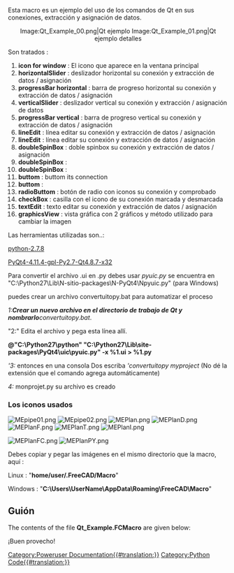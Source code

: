 <languages/>

<div class="mw-translate-fuzzy">
{{Macro/es
|Name=Macro Qt Ejemplo
|Icon=MEPlan.png
|Description=Describe los comandos de Qt.
|Author=Mario52
|Version=0.4
|Date=2019-06-19
|FCVersion=Todos
|Download=[https://www.freecadweb.org/wiki/images/a/a7/MEpipe01.png MEpipe01]<br />
[https://www.freecadweb.org/wiki/images/5/5b/MEpipe02.png MEpipe02]<br />
[https://www.freecadweb.org/wiki/images/e/e4/MEPlan.png MEPlan]<br />
[https://www.freecadweb.org/wiki/images/3/30/MEPlanD.png MEPlanD]<br />
[https://www.freecadweb.org/wiki/images/d/d8/MEPlanF.png MEPlanF]<br />
[https://www.freecadweb.org/wiki/images/9/9f/MEPlanT.png MEPlanT]<br />
[https://www.freecadweb.org/wiki/images/f/f2/MEPlanI.png MEPlanI]<br />
[https://www.freecadweb.org/wiki/images/e/e6/MEPlanFC.png MEPlanFC]<br />
[https://www.freecadweb.org/wiki/images/d/d2/MEPlanPY.png MEPlanPY]
|SeeAlso=[[Dialog_creation/es|Creación_de_diálogo]]
}}
</div>

Esta macro es un ejemplo del uso de los comandos de Qt en sus conexiones, extracción y asignación de datos.

<div class="mw-translate-fuzzy">
<center>
<gallery widths="400" heights="200">
Image:Qt_Example_00.png|Qt ejemplo
Image:Qt_Example_01.png|Qt ejemplo detalles
</gallery>
</center>
{{clear}}
</div>

<div class="mw-translate-fuzzy">
Son tratados :
</div>

<div class="mw-translate-fuzzy">
# '''icon for window''' : El icono que aparece en la ventana principal
# '''horizontalSlider''' : deslizador horizontal su conexión y extracción de datos / asignación
# '''progressBar horizontal''' : barra de progreso horizontal su conexión y extracción de datos / asignación
# '''verticalSlider''' : deslizador vertical su conexión y extracción / asignación de datos
# '''progressBar vertical''' : barra de progreso vertical su conexión y extracción de datos / asignación
# '''lineEdit''' : línea editar su conexión y extracción de datos / asignación
# '''lineEdit''' : línea editar su conexión y extracción de datos / asignación
# '''doubleSpinBox''' : doble spinbox su conexión y extracción de datos / asignación
# '''doubleSpinBox''' : 
# '''doubleSpinBox''' :
# '''buttom''' : buttom its connection
# '''buttom''' :
# '''radioButtom''' : botón de radio con iconos su conexión y comprobado
# '''checkBox''' : casilla con el icono de su conexión marcada y desmarcada
# '''textEdit''' : texto editar su conexión y extracción de datos / asignación
# '''graphicsView''' : vista gráfica con 2 gráficos y método utilizado para cambiar la imagen
</div> 

<div class="mw-translate-fuzzy">
Las herramientas utilizadas son..:
</div>

[https://www.python.org/downloads/ python-2.7.8]

[https://riverbankcomputing.com/software/pyqt/download PyQt4-4.11.4-gpl-Py2.7-Qt4.8.7-x32]

Para convertir el archivo .ui en .py debes usar '' pyuic.py'' se encuentra en "C:\Python27\Lib\N-sitio-packages\N-PyQt4\Npyuic.py" (para Windows)

<div class="mw-translate-fuzzy">
puedes crear un archivo convertuitopy.bat para automatizar el proceso
</div>

'' 1:''' Crear un nuevo archivo en el directorio de trabajo de Qt y nombrarlo '''convertuitopy.bat''.

"2:" Edita el archivo y pega esta línea allí.

'''@"C:\Python27\python" "C:\Python27\Lib\site-packages\PyQt4\uic\pyuic.py" -x %1.ui > %1.py'''

'''3:'' entonces en una consola Dos escriba '''convertuitopy myproject'' (No dé la extensión que el comando agrega automáticamente)

''4:'' monprojet.py su archivo es creado

<span id="The_icons_used"></span>
===Los iconos usados===

[[File:MEpipe01.png]] [[File:MEpipe02.png]] [[File:MEPlan.png]] [[File:MEPlanD.png]] [[File:MEPlanF.png]] [[File:MEPlanT.png]] [[File:MEPlanI.png]]

[[File:MEPlanFC.png]] [[File:MEPlanPY.png]] 

<div class="mw-translate-fuzzy">
Debes copiar y pegar las imágenes en el mismo directorio que la macro, aquí :
</div> 

Linux : "'''home/user/.FreeCAD/Macro'''"

Windows : "'''C:\Users\UserName\AppData\Roaming\FreeCAD\Macro'''"

<span id="Script"></span>
==Guión==

<div lang="en" dir="ltr" class="mw-content-ltr">
The contents of the file '''Qt_Example.FCMacro''' are given below:
</div>

{{MacroCode|code=
# -*- coding: utf-8 -*-
"""
***************************************************************************
*   Copyright (c) 2015 2017 2019 <mario52>                                *
*                                                                         *
*   This file is a supplement to the FreeCAD CAx development system.      *
*                                                                         *
*   This program is free software; you can redistribute it and/or modify  *
*   it under the terms of the GNU Lesser General Public License (LGPL)    *
*   as published by the Free Software Foundation; either version 2 of     *
*   the License, or (at your option) any later version.                   *
*   for detail see the LICENCE text file.                                 *
*                                                                         *
*   This software is distributed in the hope that it will be useful,      *
*   but WITHOUT ANY WARRANTY; without even the implied warranty of        *
*   MERCHANTABILITY or FITNESS FOR A PARTICULAR PURPOSE.  See the         *
*   GNU Library General Public License for more details.                  *
*                                                                         *
*   You should have received a copy of the GNU Library General Public     *
*   License along with this macro; if not, write to the Free Software     *
*   Foundation, Inc., 59 Temple Place, Suite 330, Boston, MA  02111-1307  *
*   USA                                                                   *
***************************************************************************
*           WARNING! All changes in this file will be lost and            *  
*                  may cause malfunction of the program                   *
***************************************************************************
"""
# this macro is made with Python 2.7 and Qt 4.8.7
# 
# the modules used hare :
# python-2.7.8.msi                                 #    https://www.python.org/downloads/
# PyQt4-4.11.4-gpl-Py2.7-Qt4.8.7-x32.exe           #    https://riverbankcomputing.com/software/pyqt/download
#
# FreeCAD
##OS: Windows 8                                    # OS: Windows 10                                # OS: Windows 10 (10.0)
##Word size of OS: 64-bit                          # Word size of OS: 64-bit                       # Word size of OS: 64-bit
##Word size of FreeCAD: 64-bit                     # Word size of FreeCAD: 64-bit                  # Word size of FreeCAD: 64-bit
##Version: 0.15.4671 (Git)                         # Version: 0.16.6706 (Git)                      # Version: 0.19.16624 (Git)
##"Branch: releases/FreeCAD-0-15                   # Build type: Release                           # Build type: Release
##Hash: 244b3aef360841646cbfe80a1b225c8b39c8380c   # Branch: releases/FreeCAD-0-16                 # Branch: master
##Python version: 2.7.8                            # Hash: f86a4e411ff7848dea98d7242f43b7774bee8fa0# Hash: 222ae7305fdf1097e4ef3d050f69dff47dbd8786
##Qt version: 4.8.6                                # Python version: 2.7.8                         # Python version: 3.6.8
##Coin version: 4.0.0a                             # Qt version: 4.8.7                             # Qt version: 5.12.1
##OCC version: 6.8.0.oce-0.17                      # Coin version: 4.0.0a                          # Coin version: 4.0.0a
#                                                  # OCC version: 6.8.0.oce-0.17                   # OCC version: 7.3.0
#
# this macro is an example of use some buttons and connection :
#                                                    ********** is a connection  ** references lines **********
# 
# horizontalScrollBar                                                               lines 151 to 161, 431, 432, 642
#    def on_horizontal_scrolling(self, val_X):                  #connection         lines 161, 526, 531
# verticalScrollBar                                                                 lines 163 to 173, 393, 394, 433, 643
#    def on_vertical_scrolling(self, val_Y):                    #connection         lines 173, 534, 539
# horizontalSlider                                                                  lines 174 to 181, 575, 577, 644
#    def on_horizontal_slider(self, val_X):                     #connection         lines 181,  542, 553
# verticalSlider                                                                    lines 183 to 188, 593, 595, 645
#    def on_vertical_slider(self, val_Y):                       #connection         lines 188, 556, 564
# progressBar
#     progressBar_1_Red                                                             lines 190 to 199, 533, 548, 579
#     progressBar_1_Green                                                           lines 205 to 214, 552, 583
#     progressBar_1_Blue                                                            lines 217 to 228, 553, 584
#     progressBar_1_gradient                                                        lines 230 to 242, 554, 585
#     progressBar_2                                                                 lines 244 to 252, 540, 565, 600

# lineEdit
#     lineEdit_1                                                                    lines 256 to 262, 455, 531, 550, 644
#        def on_lineEdit_1_Pressed(self):                       #connection         lines 261, 262, 572
#     lineEdit_2                                                                    lines 264 to 270, 458, 539, 564, 645
#        def on_lineEdit_2_Pressed(self):                       #connection         lines 269, 270, 590
# doubleSpinBox
#     doubleSpinBox_1                                                               lines 272 to 279, 461, 462, 641
#        def on_doubleSpinBox_1_valueChanged(self,echelle):     #connection         lines 279, 674
#     doubleSpinBox_2                                                               lines 281 to 287, 464, 465, 642
#        def on_doubleSpinBox_2_valueChanged(self,angle):       #connection         lines 287, 681
#     doubleSpinBox_3                                                               lines 289 to 295, 467, 468, 643 
#        def on_doubleSpinBox_3_valueChanged(self,epaisseur):   #connection         lines 295, 687
# pushButton
#     pushButton_1                                                                  lines 297 to 301, 450, 451, 631, 663, 670
#        def on_pushButton_1_clicked(self):                     #connection         lines 301, 636
#     pushButton_2                                                                  lines 303 to 307, 452, 453
#        def on_pushButton_2_clicked(self):                     #connection         lines 307, 627
# groupBox                                                                          lines 309 to 312, 315, 326, 336, 346, 356, 439
#     radioButton
#         radioButton_1                                                             lines 315 to 323, 440, 441, 486, 487, 651
#            def on_radioButton_1_clicked(self):                #connection         lines 323, 482
#         radioButton_2                                                             lines 325 to 333, 442, 443, 494, 495
#            def on_radioButton_2_clicked(self):                #connection         lines 333, 490
#         radioButton_3                                                             lines 335 to 343, 444, 445, 501, 502
#            def on_radioButton_3_clicked(self):                #connection         lines 343, 498
#         radioButton_4                                                             lines 345 to 353, 446, 447, 509, 510
#            def on_radioButton_4_clicked(self):                #connection         lines 353, 505
# checkBox
#        checkBox_1                                                                 lines 355 to 364, 448, 449, 610, 614, 615, 621, 622, 652, 655
#        def on_checkBox_1_clicked(self):                       #connection         lines 360, 606
# textEdit
#        textEdit                                                                   lines 391 to 399, 534, 542, 556, 567, 650, 695
#        def on_textEdit_Changed(self):                         #connection         lines 399, 694
# graphicsView                                                                      lines 401 to 410, 662, 669
# 
# 
# 
# 
 
__title__   = "Examples_QT "
__author__  = "mario52"
__version__ = "00.04"
__date__    = "14/06/2019"
 
__url__     = "http://www.freecadweb.org/index-fr.html"
__Comment__ = "Example make and use buttom and . . . ."
__Communication__ = "https://wiki.freecad.org/index.php?title=User:Mario52"
__IconL__  = "home/user/.FreeCAD"
__IconW__  = "C:/Users/Mario/AppData/Roaming/FreeCAD/Macro"
 
import PySide
from PySide import QtCore, QtGui
#from PySide.QtGui import qApp, QApplication, QGridLayout, QLineEdit, QPushButton, QTextBrowser, QWidget, QProgressBar
 
global switch ; switch = 0
 
global path
#path  = FreeCAD.ConfigGet("AppHomePath")                           # path FreeCAD installation
#path  = FreeCAD.ConfigGet("UserAppData")                           # path FreeCAD User data
#path  = "your path"                                                # your directory path
param = FreeCAD.ParamGet("User parameter:BaseApp/Preferences/Macro")# macro path
path = param.GetString("MacroPath","") + "/"                        # macro path
path = path.replace("\\","/")                                       # convert the "\" to "/"
print( "Path for the icons : " , path )                             # 
 
try:
    _fromUtf8 = QtCore.QString.fromUtf8
except AttributeError:
    def _fromUtf8(s):
        return s
 
try:
    _encoding = QtGui.QApplication.UnicodeUTF8
    def _translate(context, text, disambig):
        return QtGui.QApplication.translate(context, text, disambig, _encoding)
except AttributeError:
    def _translate(context, text, disambig):
        return QtGui.QApplication.translate(context, text, disambig)
 
class Ui_MainWindow(object):
    def setupUi(self, MainWindow):
        self.window = MainWindow
        global switch
 
        MainWindow.setObjectName(_fromUtf8("MainWindow"))
        MainWindow.resize(400, 450)
        MainWindow.setMinimumSize(QtCore.QSize(400, 450))
        MainWindow.setMaximumSize(QtCore.QSize(400, 450))
        self.widget = QtGui.QWidget(MainWindow)
        self.widget.setObjectName(_fromUtf8("widget"))
 
##        section horizontalScrollBar                                                        (same Slider)
#        self.horizontalScrollBar = QtGui.QScrollBar(self.widget)                           # create horizontalScrollBar
#        self.horizontalScrollBar.setGeometry(QtCore.QRect(64, 5, 302, 16))                 # coordinates position
#        #self.horizontalScrollBar.setMinimum(-100)                                         # minimum value
#        self.horizontalScrollBar.setMaximum(100)                                           # maximum value
#        #self.horizontalScrollBar.setSingleStep(3)                                         # here step 3 ..
#        self.horizontalScrollBar.setValue( 5)                                              # value by default
#        self.horizontalScrollBar.setOrientation(QtCore.Qt.Horizontal)                      # orientation Horizontal
#        #self.horizontalScrollBar.setInvertedAppearance(True)                              # displacement rigth to left or left to rigth value "True" or "False"
#        self.horizontalScrollBar.setObjectName(_fromUtf8("horizontalScrollBar"))           # object Name
#        self.horizontalScrollBar.valueChanged.connect(self.on_horizontal_scrolling)        # connect on "def on_horizontal_scrolling:" for execute action
#
##        section verticalScrollBar
#        self.verticalScrollBar = QtGui.QScrollBar(self.widget)                             # create verticalScrollBar
#        self.verticalScrollBar.setGeometry(QtCore.QRect(20, 44, 20, 250))                  # coordinates position
#        #self.verticalScrollBar.setMinimum(-100)                                           # minimum value
#        self.verticalScrollBar.setMaximum(100)                                             # maximum value
#        #self.verticalScrollBar.setSingleStep(3)                                           # here step 3 .. degault 1
#        self.verticalScrollBar.setValue(5)                                                 # value by default
#        self.verticalScrollBar.setOrientation(QtCore.Qt.Vertical)                          # orientation Vertical
#        self.verticalScrollBar.setInvertedAppearance(True)                                 # displacement top to bottom or botton to top value "True" or "False" 
#        self.verticalScrollBar.setObjectName(_fromUtf8("verticalScrollBar"))               # object Name
#        self.verticalScrollBar.valueChanged.connect(self.on_vertical_scrolling)            # connect on "def on_vertical_scrolling:" for execute action
 
#        section horizontalSlider 
        self.horizontalSlider = QtGui.QSlider(self.widget)                                  # create horizontalSlider
        self.horizontalSlider.setGeometry(QtCore.QRect(64, 5, 302, 16))                     # coordinates position
        self.horizontalSlider.setOrientation(QtCore.Qt.Horizontal)                          # orientation Horizontal
        self.horizontalSlider.setInvertedAppearance(False)                                  # displacement rigth to left or left to rigth value "True" or "False"
        self.horizontalSlider.setObjectName(_fromUtf8("horizontalSlider"))                  # object Name
        self.horizontalSlider.valueChanged.connect(self.on_horizontal_slider)               # connect on "def on_horizontal_slider:" for execute action
 
#        section verticalSlider 
        self.verticalSlider = QtGui.QSlider(self.widget)                                    # create verticalSlider
        self.verticalSlider.setGeometry(QtCore.QRect(20, 44, 20, 365))                      # coordinates position
        self.verticalSlider.setOrientation(QtCore.Qt.Vertical)                              # orientation Vertical
        self.verticalSlider.setObjectName(_fromUtf8("verticalSlider"))                      # object Name
        self.verticalSlider.valueChanged.connect(self.on_vertical_slider)                   # connect on "def on_vertical_slider:" for execute action
 
#        section progressBar 1 Red
        self.progressBar_1_Red = QtGui.QProgressBar(self.widget)                            # create object progressBar_1
        self.progressBar_1_Red.setGeometry(QtCore.QRect(60, 21, 315, 23))                   # coordinates position
        self.progressBar_1_Red.setValue(0)                                                  # value by default
        self.progressBar_1_Red.setOrientation(QtCore.Qt.Horizontal)                         # orientation Horizontal
        self.progressBar_1_Red.setAlignment(QtCore.Qt.AlignCenter)                          # align text center
        self.progressBar_1_Red.setObjectName(_fromUtf8("progressBar_1_Red"))                # object Name
        self.progressBar_1_Red.setToolTip(_translate("MainWindow", "progressBar_1_Red for lineEdit 1 and horizontal ScrollBar", None)) # tooltip for explanation
                                                                                            # a tooltip can be set to all objects
        self.progressBar_1_Red.setStyleSheet("QProgressBar {color:black; }"
                                              "QProgressBar:chunk {background-color: #FF0000;}") # modify the progressBar color 

#        section progressBar 1 Green
        self.progressBar_1_Green = QtGui.QProgressBar(self.widget)                          # create object progressBar_1
        self.progressBar_1_Green.setGeometry(QtCore.QRect(60, 51, 315, 23))                 # coordinates position
        self.progressBar_1_Green.setValue(0)                                                # value by default
        self.progressBar_1_Green.setOrientation(QtCore.Qt.Horizontal)                       # orientation Horizontal
        self.progressBar_1_Green.setAlignment(QtCore.Qt.AlignCenter)                        # align text center
        self.progressBar_1_Green.setObjectName(_fromUtf8("progressBar_1_Green"))            # object Name
        self.progressBar_1_Green.setToolTip(_translate("MainWindow", "progressBar_1_Green for lineEdit 1 and horizontal ScrollBar", None)) # tooltip for explanation
                                                                                            # a tooltip can be set to all objects
        self.progressBar_1_Green.setStyleSheet("QProgressBar {color:black; }"
                                              "QProgressBar:chunk {background-color: #00FF00;}") # modify the progressBar color 

#        section progressBar 1 Blue
        self.progressBar_1_Blue = QtGui.QProgressBar(self.widget)                           # create object progressBar_1
        self.progressBar_1_Blue.setGeometry(QtCore.QRect(60, 81, 315, 23))                  # coordinates position
        self.progressBar_1_Blue.setValue(0)                                                 # value by default
        self.progressBar_1_Blue.setOrientation(QtCore.Qt.Horizontal)                        # orientation Horizontal
        self.progressBar_1_Blue.setAlignment(QtCore.Qt.AlignCenter)                         # align text center
        self.progressBar_1_Blue.setObjectName(_fromUtf8("progressBar_1_Blue"))              # object Name
        self.progressBar_1_Blue.setToolTip(_translate("MainWindow", "progressBar_1_Blue for lineEdit 1 and horizontal ScrollBar", None)) # tooltip for explanation
                                                                                            # a tooltip can be set to all objects
        self.progressBar_1_Blue.setStyleSheet(
        	 "QProgressBar {color:black; text-align:right; padding:2px; border-radius: 5px;}" # modify the progressBar color and display
        	 "QProgressBar:chunk {background-color: #0000FF; width: 10px; margin-left:2px;}")

#        section progressBar 1 gradient
        self.progressBar_1_gradient = QtGui.QProgressBar(self.widget)                       # create object progressBar_1
        self.progressBar_1_gradient.setGeometry(QtCore.QRect(60, 110, 315, 23))             # coordinates position
        self.progressBar_1_gradient.setValue(0)                                             # value by default
        self.progressBar_1_gradient.setOrientation(QtCore.Qt.Horizontal)                    # orientation Horizontal
        self.progressBar_1_gradient.setAlignment(QtCore.Qt.AlignCenter)                     # align text center
        self.progressBar_1_gradient.setObjectName(_fromUtf8("progressBar_1_gradient"))      # object Name
        self.progressBar_1_gradient.setToolTip(_translate("MainWindow", "progressBar_1_gradient for lineEdit 1 and horizontal ScrollBar", None)) # tooltip for explanation
                                                                                            # a tooltip can be set to all objects
        ##http://pyqt.sourceforge.net/Docs/PyQt4/qlineargradient.html
        self.progressBar_1_gradient.setStyleSheet(
        	 "QProgressBar {color:red; text-align:right; padding:1px; }"                    # modify the progressBar color and display
             "QProgressBar:chunk {text-align: center; background: qlineargradient(x1: 0, y1: 0.5, x2: 1, y2: 0.5, stop: 0 #FFFF00, stop: 1 #00FFFF);}")

#        section progressBar 2
        self.progressBar_2 = QtGui.QProgressBar(self.widget)                                # create object progressBar_2
        self.progressBar_2.setGeometry(QtCore.QRect(40, 44, 20, 365))                       # coordinates position
        self.progressBar_2.setValue(0)                                                      # value by default
        self.progressBar_2.setOrientation(QtCore.Qt.Vertical)                               # position Vertical
        self.progressBar_2.setAlignment(QtCore.Qt.AlignCenter)                              # align text center (not text displayed ?)
        self.progressBar_2.setOrientation(QtCore.Qt.Vertical)                               # orientation Vertical
        self.progressBar_2.setObjectName(_fromUtf8("progressBar_2"))                        # progressBar 2 Y Vertical
        self.progressBar_2.setToolTip(_translate("MainWindow", "progressBar_2 for lineEdit 2 and vertical ScrollBar", None)) # tooltip for explanation
                                                                                            # a tooltip can be set to all objects
 
#        section lineEdit 1
        self.lineEdit_1 = QtGui.QLineEdit(self.widget)                                      # create object lineEdit_1
        self.lineEdit_1.setGeometry(QtCore.QRect(70, 150, 60, 22))                          # coordinates position
        self.lineEdit_1.setObjectName(_fromUtf8("lineEdit_1"))                              # name of object
        self.lineEdit_1.setText("0")                                                        # text by default
        #self.lineEdit_1.returnPressed.connect(self.on_lineEdit_1_Pressed)                  # connect on def "on_lineEdit_1_Pressed" for execute actionn   # for validate the data with press on return touch
        self.lineEdit_1.textChanged.connect(self.on_lineEdit_1_Pressed)                     # connect on def "on_lineEdit_1_Pressed" for execute actionn   # with tips key char by char
                                                                                            # a tooltip can be set to all objects
#        section lineEdit 2
        self.lineEdit_2 = QtGui.QLineEdit(self.widget)                                      # create object lineEdit_2
        self.lineEdit_2.setGeometry(QtCore.QRect(70, 180, 60, 22))                          # coordinates position
        self.lineEdit_2.setObjectName(_fromUtf8("lineEdit_2"))                              # name of object
        self.lineEdit_2.setText("0")                                                        # text by default
#        self.lineEdit_2.returnPressed.connect(self.on_lineEdit_2_Pressed)                  # connect on def "on_lineEdit_2_Pressed" for execute actionn   # for validate the data with press on return touch
        self.lineEdit_2.textChanged.connect(self.on_lineEdit_2_Pressed)                     # connect on def "on_lineEdit_2_Pressed" for execute actionn   # with tips key char by char
 
        # accelerated minimum maximum singleStep prefix suffix
        self.doubleSpinBox_1 = QtGui.QDoubleSpinBox(self.widget)                            # create object doubleSpinBox_1
        self.doubleSpinBox_1.setGeometry(QtCore.QRect(70, 210, 62, 22))                     # coordinates position
        self.doubleSpinBox_1.setMinimum(-10000.0)                                           # minimum value
        self.doubleSpinBox_1.setMaximum(10000.0)                                            # maximum value
        self.doubleSpinBox_1.setSingleStep(0.1)                                             # step for increase or decrease value here 0.1
        self.doubleSpinBox_1.setObjectName(_fromUtf8("doubleSpinBox_1"))                    # name of object
        self.doubleSpinBox_1.valueChanged.connect(self.on_doubleSpinBox_1_valueChanged)     #connect on def "on_doubleSpinBox_1_valueChanged"
 
        self.doubleSpinBox_2 = QtGui.QDoubleSpinBox(self.widget)                            # create object doubleSpinBox_2
        self.doubleSpinBox_2.setGeometry(QtCore.QRect(70, 240, 62, 22))                     # coordinates position
        self.doubleSpinBox_2.setMinimum(-361.0)                                             # minimum value
        self.doubleSpinBox_2.setMaximum(361.0)                                              # maximum value
        self.doubleSpinBox_2.setSingleStep(1)                                               # step for increase or decrease value here 1
        self.doubleSpinBox_2.setObjectName(_fromUtf8("doubleSpinBox_2"))                    # name of object
        self.doubleSpinBox_2.valueChanged.connect(self.on_doubleSpinBox_2_valueChanged)     # connect on def "on_doubleSpinBox_2_valueChanged"
 
        self.doubleSpinBox_3 = QtGui.QDoubleSpinBox(self.widget)                            # create object doubleSpinBox_3
        self.doubleSpinBox_3.setGeometry(QtCore.QRect(70, 270, 62, 22))                     # coordinates position
        self.doubleSpinBox_3.setMinimum(0)                                                  # minimum value
        self.doubleSpinBox_3.setMaximum(100.0)                                              # maximum value
        self.doubleSpinBox_3.setSingleStep(0.05)                                            # step for increase or decrease value here 0.05
        self.doubleSpinBox_3.setObjectName(_fromUtf8("doubleSpinBox_3"))                    # name of object
        self.doubleSpinBox_3.valueChanged.connect(self.on_doubleSpinBox_3_valueChanged)     # connect on def "on_doubleSpinBox_3_valueChanged"
 
#        section pushButton 1
        self.pushButton_1 = QtGui.QPushButton(self.widget)                                  # create object PushButton_1
        self.pushButton_1.setGeometry(QtCore.QRect(70, 298, 65, 20))                        # coordinates position
        self.pushButton_1.setObjectName(_fromUtf8("pushButton_1"))                          # name of object
        self.pushButton_1.clicked.connect(self.on_pushButton_1_clicked)                     # connect on def "on_pushButton_1_clicked"
 
#        section pushButton 2
        self.pushButton_2 = QtGui.QPushButton(self.widget)                                  # create object pushButton_2
        self.pushButton_2.setGeometry(QtCore.QRect(150, 298, 65, 20))                       # coordinates position
        self.pushButton_2.setObjectName(_fromUtf8("pushButton_2"))                          # name of object
        self.pushButton_2.clicked.connect(self.on_pushButton_2_clicked)                     # connect on def "on_pushButton_2_clicked"
 
#        section groupBox for the four radioButton
        self.groupBox = QtGui.QGroupBox(self.widget)                                        # this is the group for associate the four radioButton
        self.groupBox.setGeometry(QtCore.QRect(250, 140, 125, 181))                          # coordinates position
        self.groupBox.setObjectName(_fromUtf8("groupBox"))                                  # name of window groupBox
 
#        section radioButton 1
        self.radioButton_1 = QtGui.QRadioButton(self.groupBox)                              # create object QRadioButton in groupBox
        self.radioButton_1.setGeometry(QtCore.QRect(10, 30, 110, 20))                       # coordinates position
        self.radioButton_1.setObjectName(_fromUtf8("radioButton_1"))                        # name of object
        self.radioButton_1.setChecked(True)                                                 # by default True or False (one in the group))
        self.image_01 = path+"MEPlanT.png"                                                  # image dedicate of the button
        icon01 = QtGui.QIcon()                                                              # create image name
        icon01.addPixmap(QtGui.QPixmap(self.image_01),QtGui.QIcon.Normal, QtGui.QIcon.Off)  #
        self.radioButton_1.setIcon(icon01)                                                  # associate button and image
        self.radioButton_1.clicked.connect(self.on_radioButton_1_clicked)                   # connect radioButton_1 on "def on_radioButton_1_clicked:"
 
#        section radioButton 2
        self.radioButton_2 = QtGui.QRadioButton(self.groupBox)                              # create object QRadioButton in groupBox
        self.radioButton_2.setGeometry(QtCore.QRect(10, 60, 110, 20))                       # coordinates position
        self.radioButton_2.setObjectName(_fromUtf8("radioButton_2"))                        # name of object
        self.image_02 = path+"MEPlanF.png"                                                  # image dedicate of the button
        icon02 = QtGui.QIcon()                                                              # create image name
        icon02.addPixmap(QtGui.QPixmap(self.image_02),QtGui.QIcon.Normal, QtGui.QIcon.Off)  #
        self.radioButton_2.setIcon(icon02)                                                  # associate button and image
        self.radioButton_2.clicked.connect(self.on_radioButton_2_clicked)                   # connect radioButton_2 on "def on_radioButton_2_clicked:"
 
#        section radioButton 3
        self.radioButton_3 = QtGui.QRadioButton(self.groupBox)                              # create object QRadioButton in groupBox
        self.radioButton_3.setGeometry(QtCore.QRect(10, 90, 110, 20))                       # coordinates position
        self.radioButton_3.setObjectName(_fromUtf8("radioButton_3"))                        # name of object
        self.image_03 = path+"MEPlanD.png"                                                  # image dedicate of the button
        icon03 = QtGui.QIcon()                                                              # create image name
        icon03.addPixmap(QtGui.QPixmap(self.image_03),QtGui.QIcon.Normal, QtGui.QIcon.Off)  #
        self.radioButton_3.setIcon(icon03)                                                  # associate button and image
        self.radioButton_3.clicked.connect(self.on_radioButton_3_clicked)                   # connect radioButton_3 on "def on_radioButton_3_clicked:"
 
#        section radioButton 4
        self.radioButton_4 = QtGui.QRadioButton(self.groupBox)                              # create object QRadioButton in groupBox
        self.radioButton_4.setGeometry(QtCore.QRect(10, 150, 110, 20))                      # coordinates position
        self.radioButton_4.setObjectName(_fromUtf8("radioButton_4"))                        # name of object
        self.image_04 = path+"MEPlanI.png"                                                  # image dedicate of the button
        icon04 = QtGui.QIcon()                                                              # create image name
        icon04.addPixmap(QtGui.QPixmap(self.image_04),QtGui.QIcon.Normal, QtGui.QIcon.Off)  #
        self.radioButton_4.setIcon(icon04)                                                  # associate button and image
        self.radioButton_4.clicked.connect(self.on_radioButton_4_clicked)                   # connect radioButton_4 on "def on_radioButton_4_clicked:"
 
#        section checkBox 1
        self.checkBox_1 = QtGui.QCheckBox(self.groupBox)                                    # create object QRadioButton in groupBox
        self.checkBox_1.setGeometry(QtCore.QRect(20, 120, 110, 20))                         # coordinates position
        self.checkBox_1.setObjectName(_fromUtf8("checkBox_1"))                              # name of object
        self.checkBox_1.setChecked(True)                                                    # Check by default True or False
        self.checkBox_1.clicked.connect(self.on_checkBox_1_clicked)                         # connect on def "on_checkBox_1_clicked"
        self.image_1 = path+"MEpipe01.png"                                                  # image dedicate of the button
        icon1 = QtGui.QIcon()                                                               # create image name
        icon1.addPixmap(QtGui.QPixmap(self.image_1),QtGui.QIcon.Normal, QtGui.QIcon.Off)    # 
        self.checkBox_1.setIcon(icon1)                                                      # associate button and image
 
 
        self.label_1 = QtGui.QLabel(self.widget)                                            # labels displayed on widget
        self.label_1.setGeometry(QtCore.QRect(140, 150, 110, 16))                           # label coordinates 
        self.label_1.setObjectName(_fromUtf8("label_1"))                                    # label name
 
        self.label_2 = QtGui.QLabel(self.widget)
        self.label_2.setGeometry(QtCore.QRect(140, 180, 110, 16))
        self.label_2.setObjectName(_fromUtf8("label_2"))
 
        self.label_3 = QtGui.QLabel(self.widget)
        self.label_3.setGeometry(QtCore.QRect(140, 210, 100, 16))
        self.label_3.setObjectName(_fromUtf8("label_3"))
 
        self.label_4 = QtGui.QLabel(self.widget)
        self.label_4.setGeometry(QtCore.QRect(140, 240, 100, 16))
        self.label_4.setObjectName(_fromUtf8("label_4"))
 
        self.label_5 = QtGui.QLabel(self.widget)
        self.label_5.setGeometry(QtCore.QRect(140, 270, 100, 16))
        self.label_5.setObjectName(_fromUtf8("label_5"))
 
        self.label_6 = QtGui.QLabel(self.widget)
        self.label_6.setGeometry(QtCore.QRect(70, 315, 159, 25))
        self.label_6.setObjectName(_fromUtf8("label_6"))
 
        self.textEdit = QtGui.QTextEdit(self.widget)
        self.textEdit.setGeometry(QtCore.QRect(251, 350, 124, 58))
        self.textEdit.setObjectName(_fromUtf8("textEdit"))
        #self.textEdit.setTextInteractionFlags(QtCore.Qt.TextSelectableByMouse)            #
        self.textEdit.setText("TexEdit ")
        self.textEdit.setToolTip(_translate("MainWindow", "textEdit", None))
        #self.textEdit.verticalScrollBar().setValue(0)                                      # verticalScrollBar Position
        #self.textEdit.verticalScrollBar().setSliderPosition(0)                             # Slider Position
        self.textEdit.textChanged.connect(self.on_textEdit_Changed)                         #connection on_textEdit_Changed
 
        ### ---graphicsView---
        self.graphicsView = QtGui.QGraphicsView(self.widget)                                # graphic view declaration
        self.graphicsView.setGeometry(QtCore.QRect(70, 350, 168, 60))                       # coordinates position
        self.graphicsView.setFrameShape(QtGui.QFrame.StyledPanel)                           # Frame for the gaphic view
        self.graphicsView.setObjectName(_fromUtf8("graphicsView"))                          # name gaphicView
        pic = QtGui.QPixmap(path+"MEPlanFC.png")                                            # image displayed in the graphicView
        self.scene = QtGui.QGraphicsScene()                                                 #
        self.scene.addPixmap(QtGui.QPixmap(pic))                                            # adding image in the graphicView
        self.graphicsView.setScene(ui.scene)                                                # display image in the graphicView
        ### ---graphicsView---
 
        MainWindow.setCentralWidget(self.widget)
        self.menuBar = QtGui.QMenuBar(MainWindow)
        self.menuBar.setGeometry(QtCore.QRect(0, 0, 400, 26))
        self.menuBar.setObjectName(_fromUtf8("menuBar"))
        MainWindow.setMenuBar(self.menuBar)
        self.mainToolBar = QtGui.QToolBar(MainWindow)
        self.mainToolBar.setObjectName(_fromUtf8("mainToolBar"))
        MainWindow.addToolBar(QtCore.Qt.TopToolBarArea, self.mainToolBar)
        self.statusBar = QtGui.QStatusBar(MainWindow)
        self.statusBar.setObjectName(_fromUtf8("statusBar"))
        MainWindow.setStatusBar(self.statusBar)
        self.statusbar = QtGui.QStatusBar(MainWindow)
        self.statusbar.setObjectName(_fromUtf8("statusbar"))
        MainWindow.setStatusBar(self.statusbar)
 
        self.retranslateUi(MainWindow)
        QtCore.QMetaObject.connectSlotsByName(MainWindow)
 
    def retranslateUi(self, MainWindow):
        MainWindow.setWindowFlags(PySide.QtCore.Qt.WindowStaysOnTopHint)                   # this function turns the front window (stay to hint)
        MainWindow.setWindowTitle(_translate("MainWindow", "Qt_Example", None))            # title main window
        MainWindow.setWindowIcon(QtGui.QIcon(path+'MEPlan.png'))                           # change the icon of the main window
 
#        for horizontalScrollBar
#        self.horizontalScrollBar.setToolTip(_translate("MainWindow", "horizontalScrollBar", None))
#        self.verticalScrollBar.setToolTip(_translate("MainWindow", "verticalScrollBar", None))
 
        self.groupBox.setTitle(_translate("MainWindow", "View", None))
        self.radioButton_1.setToolTip(_translate("MainWindow", "radioButton_1", None))
        self.radioButton_1.setText(_translate("MainWindow", "radioButton_1", None))
        self.radioButton_2.setToolTip(_translate("MainWindow", "radioButton_2", None))
        self.radioButton_2.setText(_translate("MainWindow", "radioButton_2", None))
        self.radioButton_3.setToolTip(_translate("MainWindow", "radioButton_3" , None))
        self.radioButton_3.setText(_translate("MainWindow", "radioButton_3", None))
        self.radioButton_4.setToolTip(_translate("MainWindow", "radioButton_4", None))
        self.radioButton_4.setText(_translate("MainWindow", "radioButton_4", None))
        self.checkBox_1.setToolTip(_translate("MainWindow", "checkBox_1", None))
        self.checkBox_1.setText(_translate("MainWindow", "checkBox_1", None))
        self.pushButton_1.setToolTip(_translate("MainWindow", "pushButton_1", None))
        self.pushButton_1.setText(_translate("MainWindow", "Reset", None))
        self.pushButton_2.setToolTip(_translate("MainWindow", "pushButton_2", None))
        self.pushButton_2.setText(_translate("MainWindow", "Quit", None))
 
        self.lineEdit_1.setToolTip(_translate("MainWindow", "LineEdit 1", None))
        self.label_1.setText(_translate("MainWindow", "LineEdit 1", None))
 
        self.lineEdit_2.setToolTip(_translate("MainWindow", "LineEdit_2", None))
        self.label_2.setText(_translate("MainWindow", "LineEdit 2", None))
 
        self.label_3.setText(_translate("MainWindow", "doubleSpinBox_1", None))
        self.doubleSpinBox_1.setToolTip(_translate("MainWindow", "doubleSpinBox_1", None))
 
        self.label_4.setText(_translate("MainWindow", "doubleSpinBox_2", None))
        self.doubleSpinBox_2.setToolTip(_translate("MainWindow", "doubleSpinBox_2", None))
 
        self.label_5.setText(_translate("MainWindow", "doubleSpinBox_3", None))
        self.doubleSpinBox_3.setToolTip(_translate("MainWindow", "doubleSpinBox_3", None))
 
        font = QtGui.QFont()          # see http://doc.qt.io/qt-4.8/qfont.html              # label text displayed and colored in red
        font.setFamily("Times New Roman")                                                   # font used (Windows)
        font.setPointSize(10)                                                               # font PointSize
        font.setWeight(10)                                                                  # font Weight
        font.setBold(True)                                                                  # Bolt True or False 
        self.label_6.setFont(font)                                                          # associate label_6 and font
        self.label_6.setObjectName("label_6")                                               # name of object
        self.label_6.setStyleSheet("color : #ff0000")                                       # Color text
        self.label_6.setText(_translate("MainWindow", "Hello world", None))                 # same resultt with "<b>Hello world</b>"
 
    ########### section connections on def #############################
    # radioboutons
    def on_radioButton_1_clicked(self):                                                     # connection on_radioButton_1_clicked
        #
        #here your code
        #
        self.label_6.setText(_translate("MainWindow", "radioButton_1          ", None))     # display in the label_6 (red)
        print( "radioButton_1")
        #
 
    def on_radioButton_2_clicked(self):                                                     # connection on_radioButton_2_clicked
        #
        #here your code
        #
        self.label_6.setText(_translate("MainWindow", "radioButton_2          ", None))     # display in the label_6 (red)
        print( "radioButton_2")
        #
 
    def on_radioButton_3_clicked(self):                                                     # connection on_radioButton_3_clicked
        #
        #here your code
        self.label_6.setText(_translate("MainWindow", "radioButton_3          ", None))     # display in the label_6 (red)
        print( "radioButton_3")
        #
 
    def on_radioButton_4_clicked(self):                                                     # connection on_radioButton_4_clicked
        #
        #here your code
        #
        self.label_6.setText(_translate("MainWindow", "radioButton_4         ", None))      # display in the label_6 (red)
        print( "radioButton_4")
        #
 
    def affectation_X (self,val_X0):                                                        # connection affectation_X
        #val_X = float(val_X0)                                                              # extract the value and transform it in float
        #
        #here your code
        #
        print( val_X0)
        #
 
    def affectation_Y (self,val_Y0):                                                        # connection affectation_Y
        #val_Y = float(val_Y0)                                                              # extract the value and transform it in float
        #
        #here your code
        #
        print( val_Y0)
        #
 
#    # scroll bar barres coulissantes
#    def on_horizontal_scrolling(self, val_X):                                              # connection on_horizontal_scrolling
#        self.lineEdit_1.setText(str(val_X))
#        self.affectation_X(val_X)
#        self.progressBar_1_Red.setValue(val_X)
#        self.textEdit.setText(str(val_X))
#        print( "on_horizontal_scrolling")
#
#
#    def on_vertical_scrolling(self, val_Y):                                                # connection on_vertical_scrolling
#        self.lineEdit_2.setText(str(val_Y))
#        self.affectation_Y(val_Y)
#        self.progressBar_2.setValue(val_Y)
#        self.textEdit.setText(str(val_Y))
#        print( "on_vertical_scrolling")
 
    # slider barres coulissantes
    def on_horizontal_slider(self, val_X):                                                  # connection on_horizontal_slider
        #
        #here your code
        #
        self.lineEdit_1.setText(str(val_X))                                                 # affect the value "val_X" and displayed in lineEdit_1
        self.affectation_X(val_X)
        self.progressBar_1_Red.setValue(val_X)                                              # affect the value "val_X" in progressbar_1
        self.progressBar_1_Green.setValue(val_X)                                            # affect the value "val_X" in progressbar_1
        self.progressBar_1_Blue.setValue(val_X)                                             # affect the value "val_X" in progressbar_1
        self.progressBar_1_gradient.setValue(int(val_X))                                    # affect the value "val_X" on progressBar_1 and modify this
        self.textEdit.setText(str(val_X))                                                   # affect the value "val_X" in textEdit 
        print( "on_horizontal_slider" )                                                       # displayed on View repport
        #
 
    def on_vertical_slider(self, val_Y):                                                    # connection on_vertical_slider
        #
        #here your code
        #
        self.lineEdit_2.setText(str(val_Y))                                                 # affect the value "val_Y" and displayed in lineEdit_2
        self.affectation_Y(val_Y)
        self.progressBar_2.setValue(val_Y)                                                  # affect the value "val_Y" in progressbar_2
        self.textEdit.setText(str(val_Y))                                                   # affect the value "val_Y" in textEdit 
        print( "on_vertical_slider" )                                                         # displayed on View repport
        #
 
    # lineEdit
    def on_lineEdit_1_Pressed(self):                                                        # connection on_lineEdit_1_Pressed
        val_X = self.lineEdit_1.text()                                                      # extract the string in the lineEdit
        #
        #here your code
        #
        self.affectation_X(val_X)
        try:
            self.horizontalSlider.setValue(int(val_X))                                      # affect the value "val_X" on horizontalSlider and modify this
        except Exception:                                                                   # if error
            self.horizontalSlider.setValue(int(0))                                          # affect the value "0" on horizontalSlider and modify this
            val_X = "0"
        self.progressBar_1_Red.setValue(int(val_X))                                         # affect the value "val_X" on progressBar_1 and modify this
        self.progressBar_1_Green.setValue(int(val_X))                                       # affect the value "val_X" on progressBar_1 and modify this
        self.progressBar_1_Blue.setValue(int(val_X))                                        # affect the value "val_X" on progressBar_1 and modify this
        self.progressBar_1_gradient.setValue(int(val_X))                                    # affect the value "val_X" on progressBar_1 and modify this
        print( val_X)
        #
 
    def on_lineEdit_2_Pressed(self):                                                        # connection on_lineEdit_2_Pressed
        val_Y = self.lineEdit_2.text()                                                      # extract the string in the lineEdit
        #
        #here your code
        #
        self.affectation_Y(val_Y)
        try:
            self.verticalSlider.setValue(int(val_Y))                                        # affect the value "val_Y" on verticalSlider and modify this
        except Exception:                                                                   # if error
            self.verticalSlider.setValue(int(0))                                            # affect the value "0" on verticalSlider and modify this
            val_Y = "0"
        self.progressBar_2.setValue(int(val_Y))                                             # affect the value "val_Y" on progressBar_2 and modify this
        print( val_Y)
        #
 
    #  checkbox_01
    def on_checkBox_1_clicked(self):                                                        # connection on_checkBox_1_clicked
        #
        #here your code
        #
        if self.checkBox_1.isChecked():                                                     # if checkbox_01 is checked then ....
            self.image_1 = path+"MEpipe01.png"                                              # configure image_1
            icon1 = QtGui.QIcon()
            icon1.addPixmap(QtGui.QPixmap(self.image_1),QtGui.QIcon.Normal, QtGui.QIcon.Off)
            self.checkBox_1.setIcon(icon1)                                                  # affect image_1 to checkBox_1
            self.checkBox_1.setText(_translate("MainWindow", "Attached", None))             # text for checkBox_1
            print( "Mode attached")                                                           # diplayed on View Repport
        else:                                                                               # if checkbox_01 is not checked then ....
            self.image_2 = path+"MEpipe02.png"                                              # configure image_2
            icon2 = QtGui.QIcon() 
            icon2.addPixmap(QtGui.QPixmap(self.image_2),QtGui.QIcon.Normal, QtGui.QIcon.Off)
            self.checkBox_1.setIcon(icon2)                                                  # affect image_2 to checkBox_1
            self.checkBox_1.setText(_translate("MainWindow", "Free", None))                 # text for checkBox_1
            print( "Mode free" )                                                              # diplayed on View Repport
        #
 
    # Buttons
    def on_pushButton_2_clicked(self):    # Button Quit                                     # connection on_pushButton_2_clicked
        #
        #here your code
        #
        self.pushButton_1.setStyleSheet("background-color: QPalette.Base")                  # origin system color pushButton_1
        App.Console.PrintMessage("End\r\n")
        self.window.hide()                                                                  # hide the window and close the macro
        #
 
    def on_pushButton_1_clicked(self):    # Button Reset                                    # connection on_pushButton_1_clicked
        #
        #here your code
        #
        global switch
        self.doubleSpinBox_1.setValue(0)                                                    # gives the value "0" to the doubleSpinBox_1
        self.doubleSpinBox_2.setValue(0)                                                    # gives the value "0" to the doubleSpinBox_2
        self.doubleSpinBox_3.setValue(0)                                                    # gives the value "0" to the doubleSpinBox_3
        self.lineEdit_1.setText("0")                                                        # gives the value "0" to the lineEdit_1
        self.lineEdit_2.setText("0")                                                        # gives the value "0" to the lineEdit_2
        #self.horizontalScrollBar.setValue(0)                                               # gives the value "0" to the horizontalScrollBar
        #self.verticalScrollBar.setValue(0)                                                 # gives the value "0" to the verticalScrollBar
        self.horizontalSlider.setValue(0)                                                   # gives the value "0" to the horizontalSlider
        self.verticalSlider.setValue(0)                                                     # gives the value "0" to the verticalSlider
        self.textEdit.clear()                                                               # cleans the textEdit
        self.radioButton_1.setChecked(True)                                                 # by default True or False (one in the group))
        self.checkBox_1.setChecked(True)                                                    # Check by default True or False
        icon1 = QtGui.QIcon()                                                               # create image name
        icon1.addPixmap(QtGui.QPixmap(self.image_1),QtGui.QIcon.Normal, QtGui.QIcon.Off)    # 
        self.checkBox_1.setIcon(icon1)                                                      # associate button and image
 
        if switch == 0:                                                                     # switch for image in the graphic view Py or FC
            switch = 1
            pic = QtGui.QPixmap(path+"MEPlanPY.png")                                        # image (Python)
            self.scene = QtGui.QGraphicsScene()                                             # name of image
            self.scene.addPixmap(QtGui.QPixmap(pic))                                        # add image "pic" (MEPlanPY.png)
            self.graphicsView.setScene(ui.scene)                                            # display the image in graphicview
            self.pushButton_1.setStyleSheet("color : #ff0000; background-color : #0000ff;") # text color; background color pushButton_1
        else:
            switch = 0
            pic = QtGui.QPixmap(path+"MEPlanFC.png")                                        # image (FreeCAD)
            self.scene = QtGui.QGraphicsScene()                                             # name of image
            self.scene.addPixmap(QtGui.QPixmap(pic))                                        # add image "pic" (MEPlanFC.png)
            self.graphicsView.setScene(ui.scene)                                            # display the image in graphicview
            self.pushButton_1.setStyleSheet("color : #0000ff; background-color : #ff0000;") # text color; background color pushButton_1
        print( "Reset")
        #
 
    def on_doubleSpinBox_1_valueChanged(self,echelle):                                      # connection on_doubleSpinBox_1_valueChanged
        #
        #here your code
        #
        print( "SpinBox 1 ", echelle)
        #
 
    def on_doubleSpinBox_2_valueChanged(self,angle):                                        # connection on_doubleSpinBox_2_valueChanged
        #
        #here your code
        #
        print( "SpinBox 2 ", angle)
 
    def on_doubleSpinBox_3_valueChanged(self,epaisseur):                                    # connection on_doubleSpinBox_3_valueChanged
        #
        #here your code
        #
        print( "SpinBox 3 ", epaisseur)
        #
 
    def on_textEdit_Changed(self):                                                          # conection on_textEdit_Changed
        texte = str(self.textEdit.toPlainText())                                            # extract the string of textEdit
        #
        #here your code
        #
        print( texte)
        #
 
#######################################
 
MainWindow = QtGui.QMainWindow()
ui = Ui_MainWindow()
ui.setupUi(MainWindow)
MainWindow.show()
}}

¡Buen provecho!

[[Category:Poweruser Documentation{{#translation:}}]]
[[Category:Python Code{{#translation:}}]]